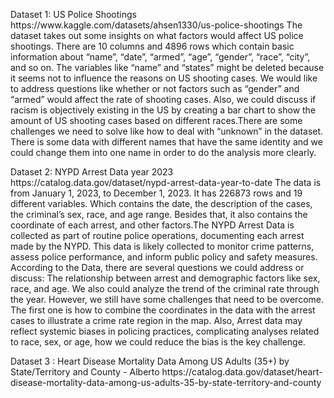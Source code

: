 Dataset 1: US Police Shootings https://www.kaggle.com/datasets/ahsen1330/us-police-shootings
          The dataset takes out some insights on what factors would affect US police shootings. There are 10 columns and 4896 rows which contain basic information about “name”, “date”, “armed”, “age”, “gender”, “race”, “city”, and so on. The variables like “name” and “states” might be deleted because it seems not to influence the reasons on US shooting cases. We would like to address questions like whether or not factors such as “gender” and “armed” would affect the rate of shooting cases. Also, we could discuss if racism is objectively existing in the US by creating a bar chart to show the amount of US shooting cases based on different races.There are some challenges we need to solve like how to deal with “unknown” in the dataset. There is some data with different names that have the same identity and we could change them into one name in order to do the analysis more clearly.


Dataset 2: NYPD Arrest Data year 2023 
https://catalog.data.gov/dataset/nypd-arrest-data-year-to-date
The data is from January 1, 2023, to December 1, 2023. It has 226873 rows and 19 different variables.  Which contains the date, the description of the cases, the criminal’s sex, race, and age range. Besides that, it also contains the coordinate of each arrest, and other factors.The NYPD Arrest Data is collected as part of routine police operations, documenting each arrest made by the NYPD. This data is likely collected to monitor crime patterns, assess police performance, and inform public policy and safety measures.
According to the Data, there are several questions we could address or discuss:
The relationship between arrest and demographic factors like sex, race, and age. We also could analyze the trend of the criminal rate through the year. However, we still have some challenges that need to be overcome. The first one is how to combine the coordinates in the data with the arrest cases to illustrate a crime rate region in the map. Also, Arrest data may reflect systemic biases in policing practices, complicating analyses related to race, sex, or age, how we could reduce the bias is the key challenge.


Dataset 3 : Heart Disease Mortality Data Among US Adults (35+) by State/Territory and County - Alberto
https://catalog.data.gov/dataset/heart-disease-mortality-data-among-us-adults-35-by-state-territory-and-county
